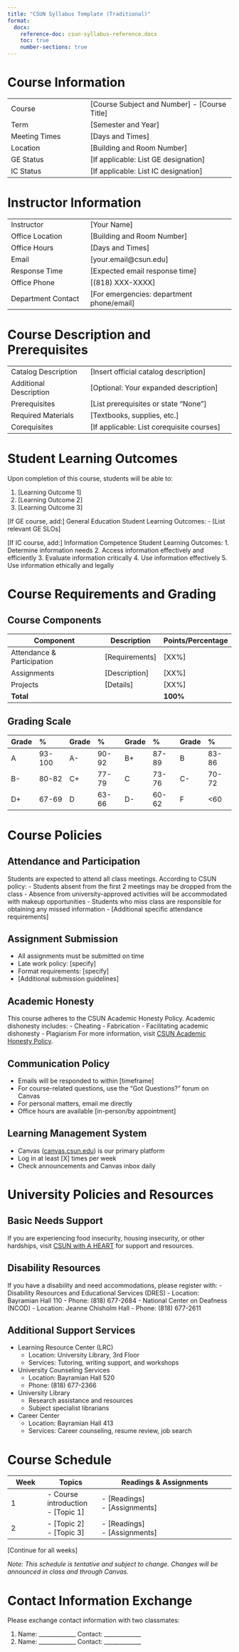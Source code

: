 ```yaml
---
title: "CSUN Syllabus Template (Traditional)"
format:
  docx:
    reference-doc: csun-syllabus-reference.docx
    toc: true
    number-sections: true
---
```


# Course Information

| | |
|---------------------------|--------------------------------------------------|
| Course | [Course Subject and Number] - [Course Title] |
| Term | [Semester and Year] |
| Meeting Times | [Days and Times] |
| Location | [Building and Room Number] |
| GE Status | [If applicable: List GE designation] |
| IC Status | [If applicable: List IC designation] |

# Instructor Information

| | |
|---------------------------|--------------------------------------------------|
| Instructor | [Your Name] |
| Office Location | [Building and Room Number] |
| Office Hours | [Days and Times] |
| Email | [your.email@csun.edu] |
| Response Time | [Expected email response time] |
| Office Phone | [(818) XXX-XXXX] |
| Department Contact | [For emergencies: department phone/email] |

# Course Description and Prerequisites

| | |
|---------------------------|--------------------------------------------------|
| Catalog Description | [Insert official catalog description] |
| Additional Description | [Optional: Your expanded description] |
| Prerequisites | [List prerequisites or state "None"] |
| Required Materials | [Textbooks, supplies, etc.] |
| Corequisites | [If applicable: List corequisite courses] |

# Student Learning Outcomes

Upon completion of this course, students will be able to:

1. [Learning Outcome 1]
2. [Learning Outcome 2]
3. [Learning Outcome 3]

[If GE course, add:]
General Education Student Learning Outcomes:
- [List relevant GE SLOs]

[If IC course, add:]
Information Competence Student Learning Outcomes:
1. Determine information needs
2. Access information effectively and efficiently
3. Evaluate information critically
4. Use information effectively
5. Use information ethically and legally

# Course Requirements and Grading

## Course Components

| Component | Description | Points/Percentage |
|-----------|-------------|------------------|
| Attendance & Participation | [Requirements] | [XX%] |
| Assignments | [Description] | [XX%] |
| Projects | [Details] | [XX%] |
| **Total** | | **100%** |

## Grading Scale

| Grade | % | Grade | % | Grade | % | Grade | % |
|:------|:--|:------|:--|:------|:--|:------|:--|
| A     | 93-100 | A-    | 90-92 | B+    | 87-89 | B     | 83-86 |
| B-    | 80-82  | C+    | 77-79 | C     | 73-76 | C-    | 70-72 |
| D+    | 67-69  | D     | 63-66 | D-    | 60-62 | F     | <60   |

# Course Policies

## Attendance and Participation
Students are expected to attend all class meetings. According to CSUN policy:
- Students absent from the first 2 meetings may be dropped from the class
- Absence from university-approved activities will be accommodated with makeup opportunities
- Students who miss class are responsible for obtaining any missed information
- [Additional specific attendance requirements]

## Assignment Submission
- All assignments must be submitted on time
- Late work policy: [specify]
- Format requirements: [specify]
- [Additional submission guidelines]

## Academic Honesty
This course adheres to the CSUN Academic Honesty Policy. Academic dishonesty includes:
- Cheating
- Fabrication
- Facilitating academic dishonesty
- Plagiarism
For more information, visit [CSUN Academic Honesty Policy](https://catalog.csun.edu/policies/academic-dishonesty/).

## Communication Policy
- Emails will be responded to within [timeframe]
- For course-related questions, use the "Got Questions?" forum on Canvas
- For personal matters, email me directly
- Office hours are available [in-person/by appointment]

## Learning Management System
- Canvas ([canvas.csun.edu](https://canvas.csun.edu)) is our primary platform
- Log in at least [X] times per week
- Check announcements and Canvas inbox daily

# University Policies and Resources

## Basic Needs Support
If you are experiencing food insecurity, housing insecurity, or other hardships, visit [CSUN with A HEART](https://www.csun.edu/heart) for support and resources.

## Disability Resources
If you have a disability and need accommodations, please register with:
- Disability Resources and Educational Services (DRES)
  - Location: Bayramian Hall 110
  - Phone: (818) 677-2684
- National Center on Deafness (NCOD)
  - Location: Jeanne Chisholm Hall
  - Phone: (818) 677-2611

## Additional Support Services
- Learning Resource Center (LRC)
  - Location: University Library, 3rd Floor
  - Services: Tutoring, writing support, and workshops
- University Counseling Services
  - Location: Bayramian Hall 520
  - Phone: (818) 677-2366
- University Library
  - Research assistance and resources
  - Subject specialist librarians
- Career Center
  - Location: Bayramian Hall 413
  - Services: Career counseling, resume review, job search

# Course Schedule

| Week | Topics | Readings & Assignments |
|------|---------|----------------------|
| 1 | - Course introduction<br>- [Topic 1] | - [Readings]<br>- [Assignments] |
| 2 | - [Topic 2]<br>- [Topic 3] | - [Readings]<br>- [Assignments] |
[Continue for all weeks]

*Note: This schedule is tentative and subject to change. Changes will be announced in class and through Canvas.*

# Contact Information Exchange
Please exchange contact information with two classmates:

1. Name: _____________ Contact: _____________
2. Name: _____________ Contact: _____________
